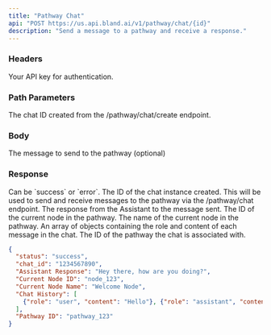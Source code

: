 ```yaml
---
title: "Pathway Chat"
api: "POST https://us.api.bland.ai/v1/pathway/chat/{id}"
description: "Send a message to a pathway and receive a response."
---
```


### Headers

<ParamField header="authorization" type="string" required>
  Your API key for authentication.
</ParamField>

### Path Parameters

<ParamField path="id" type="uuid" required>
The chat ID created from the /pathway/chat/create endpoint.
</ParamField>

### Body

<ParamField body="message" type="string">
The message to send to the pathway (optional)
</ParamField>


### Response

<ResponseField name="status" type="string">
  Can be `success` or `error`.
</ResponseField>

<ResponseField name="chat_id" type="uuid">
    The ID of the chat instance created. This will be used to send and receive messages to the pathway via the /pathway/chat endpoint.
</ResponseField>

<ResponseField name="Assistant Response" type="string">
    The response from the Assistant to the message sent.
</ResponseField>

<ResponseField name="Current Node ID" type="string">
    The ID of the current node in the pathway.
</ResponseField>

<ResponseField name="Current Node Name" type="string">
    The name of the current node in the pathway.
</ResponseField>

<ResponseField name="Chat History" type="array">
    An array of objects containing the role and content of each message in the chat.
</ResponseField>

<ResponseField name="Pathway ID" type="string">
    The ID of the pathway the chat is associated with.
</ResponseField>


<ResponseExample>

```json Response
{
  "status": "success",
  "chat_id": "1234567890",
  "Assistant Response": "Hey there, how are you doing?",
  "Current Node ID": "node_123",
  "Current Node Name": "Welcome Node",
  "Chat History": [
    {"role": "user", "content": "Hello"}, {"role": "assistant", "content":  "Hi there!"}
  ],
  "Pathway ID": "pathway_123"
}
```

</ResponseExample>









